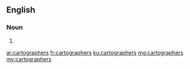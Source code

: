 ==English==

===Noun===
{{head|en|plural}}

# {{plural of|cartographer|lang=en|nocat=1}}

[[ar:cartographers]]
[[fr:cartographers]]
[[ku:cartographers]]
[[mg:cartographers]]
[[my:cartographers]]